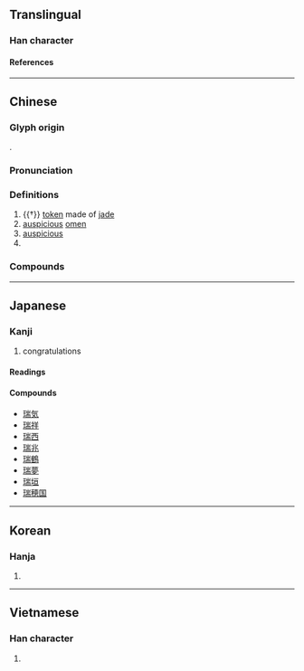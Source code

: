 {{character info/new}}
==Translingual==

===Han character===
{{Han char|rn=96|rad=玉|as=09|sn=13|four=12127|canj=MGUMB|ids=⿰𤣩耑}}

====References====
{{Han ref|kx=0738.090|dkj=21131|dj=1148.280|hdz=21126.100|uh=745E}}

----

==Chinese==
{{zh-forms}}

===Glyph origin===
{{Han etyl}}
{{Han compound|玉|耑|ls=psc|c1=s|c2=p|t1=jade}}.

===Pronunciation===
{{zh-pron
|m=ruì
|m-s=sui4/rui4
|c=seoi6
|c-t=
|g=
|h=pfs=sui
|j=
|mb=sṳ̄
|md=
|mn=sūi
|mn-t=sui6
|w=
|x=
|mc=y
|oc=y
|cat=n,a,pn
}}

===Definitions===
{{zh-hanzi}}

# {{†}} [[token]] made of [[jade]]
# [[auspicious]] [[omen]]
# [[auspicious]]
# {{surname|zh}}

===Compounds===
{{zh-der|符瑞|瑞典|瑞符|瑞氣|瑞簽|瑞士|瑞雪|瑞芝|祥瑞|仙蒂瑞拉|國家祥瑞|六瑞|仁瑞|天中五瑞|委內瑞拉|人瑞|天瑞|國瑞|格瑞那達|瑞草|瑞氣祥雲|祥雲瑞彩|瑞香|海瑞罷官|祥麟瑞鳳|皮瑞|瑞獸|瑞靄|祥雲瑞氣|瑞徵|瑞雲|瑞芳|瑞麥|瑞腦|瑞穗鄉|瑞相|瑞玉|瑞士聯邦|瑞兆|瑞應|瑞典王國|賴比瑞亞|門闌藹瑞|瑞爾|瑞穗|瑞平}}

----

==Japanese==

===Kanji===
{{ja-kanji|grade=|rs=玉09}}

# congratulations

====Readings====
{{ja-readings
|goon=ずい
|kanon=すい
|kun=みず-<みづ-, しるし-, みつ-, たま-, めでた-い
}}

====Compounds====
* [[瑞気]]
* [[瑞祥]]
* [[瑞西]]
* [[瑞兆]]
* [[瑞鶴]]
* [[瑞夢]]
* [[瑞垣]]
* [[瑞穂国]]

----

==Korean==

===Hanja===
{{ko-hanja|상서롭다|상서로울|서}}

# {{hanja form of|서|[[auspicious]]; [[lucky]]}}

----

==Vietnamese==

===Han character===
{{vi-hantu|[[thuỵ]], [[thụy]]|rs=玉09}}

# {{rfdef|vi|sort=玉09}}